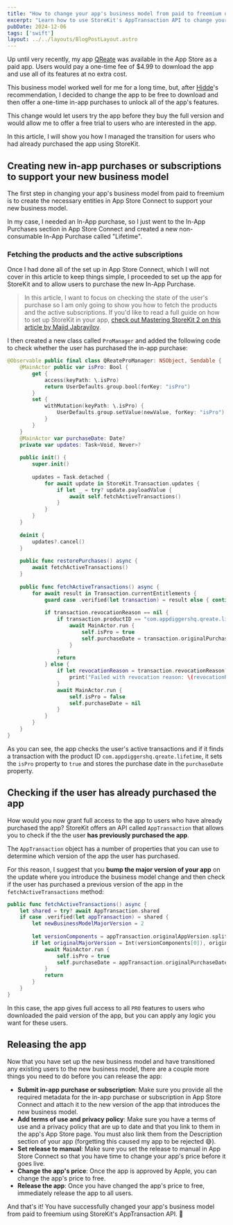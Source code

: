```yaml
---
title: "How to change your app's business model from paid to freemium using StoreKit"
excerpt: "Learn how to use StoreKit's AppTransaction API to change your app's business model from a paid app to freemium."
pubDate: 2024-12-06
tags: ['swift']
layout: ../../layouts/BlogPostLayout.astro
---
```


Up until very recently, my app [QReate](https://www.getqreate.app) was available in the App Store as a paid app. Users would pay a one-time fee of $4.99 to download the app and use all of its features at no extra cost.

This business model worked well for me for a long time, but, after [Hidde](https://x.com/polpielladev)'s recommendation, I decided to change the app to be free to download and then offer a one-time in-app purchases to unlock all of the app's features. 

This change would let users try the app before they buy the full version and would allow me to offer a free trial to users who are interested in the app.

In this article, I will show you how I managed the transition for users who had already purchased the app using StoreKit.

## Creating new in-app purchases or subscriptions to support your new business model

The first step in changing your app's business model from paid to freemium is to create the necessary entities in App Store Connect to support your new business model.

In my case, I needed an In-App purchase, so I just went to the In-App Purchases section in App Store Connect and created a new non-consumable In-App Purchase called "Lifetime".

### Fetching the products and the active subscriptions

Once I had done all of the set up in App Store Connect, which I will not cover in this article to keep things simple, I proceeded to set up the app for StoreKit and to allow users to purchase the new In-App Purchase.

> In this article, I want to focus on checking the state of the user's purchase so I am only going to show you how to fetch the products and the active subscriptions. If you'd like to read a full guide on how to set up StoreKit in your app, [check out Mastering StoreKit 2 on this article by Majid Jabrayilov](https://swiftwithmajid.com/2023/08/01/mastering-storekit2/).

I then created a new class called `ProManager` and added the following code to check whether the user has purchased the in-app purchase:

```swift:ProManager.swift
@Observable public final class QReateProManager: NSObject, Sendable {
    @MainActor public var isPro: Bool {
        get {
            access(keyPath: \.isPro)
            return UserDefaults.group.bool(forKey: "isPro")
        }
        set {
            withMutation(keyPath: \.isPro) {
                UserDefaults.group.setValue(newValue, forKey: "isPro")
            }
        }
    }
    @MainActor var purchaseDate: Date?
    private var updates: Task<Void, Never>?
    
    public init() {
        super.init()
        
        updates = Task.detached {
            for await update in StoreKit.Transaction.updates {
                if let _ = try? update.payloadValue {
                    await self.fetchActiveTransactions()
                }
            }
        }
    }
    
    deinit {
        updates?.cancel()
    }
    
    public func restorePurchases() async {
        await fetchActiveTransactions()
    }
    
    public func fetchActiveTransactions() async {
        for await result in Transaction.currentEntitlements {
            guard case .verified(let transaction) = result else { continue }
            
            if transaction.revocationReason == nil {
                if transaction.productID == "com.appdiggershq.qreate.lifetime" {
                    await MainActor.run {
                        self.isPro = true
                        self.purchaseDate = transaction.originalPurchaseDate
                    }
                }
                return
            } else {
                if let revocationReason = transaction.revocationReason?.localizedDescription {
                    print("Failed with revocation reason: \(revocationReason)")
                }
                await MainActor.run {
                    self.isPro = false
                    self.purchaseDate = nil
                }
            }
        }
    }
}
```

As you can see, the app checks the user's active transactions and if it finds a transaction with the product ID `com.appdiggershq.qreate.lifetime`, it sets the `isPro` property to `true` and stores the purchase date in the `purchaseDate` property.

## Checking if the user has already purchased the app

How would you now grant full access to the app to users who have already purchased the app? StoreKit offers an API called `AppTransaction` that allows you to check if the the user **has previously purchased the app**.

The `AppTransaction` object has a number of properties that you can use to determine which version of the app the user has purchased. 

For this reason, I suggest that you **bump the major version of your app** on the update where you introduce the business model change and then check if the user has purchased a previous version of the app in the `fetchActiveTransactions` method:

```swift:ProManager.swift
public func fetchActiveTransactions() async {
    let shared = try? await AppTransaction.shared
    if case .verified(let appTransaction) = shared {
        let newBusinessModelMajorVersion = 2
        
        let versionComponents = appTransaction.originalAppVersion.split(separator: ".")
        if let originalMajorVersion = Int(versionComponents[0]), originalMajorVersion < newBusinessModelMajorVersion {
            await MainActor.run {
                self.isPro = true
                self.purchaseDate = appTransaction.originalPurchaseDate
            }
            return
        }
    }
}
```

In this case, the app gives full access to all `PRO` features to users who downloaded the paid version of the app, but you can apply any logic you want for these users.

## Releasing the app

Now that you have set up the new business model and have transitioned any existing users to the new business model, there are a couple more things you need to do before you can release the app:

- **Submit in-app purchase or subscription**: Make sure you provide all the required metadata for the in-app purchase or subscription in App Store Connect and attach it to the new version of the app that introduces the new business model.
- **Add terms of use and privacy policy**: Make sure you have a terms of use and a privacy policy that are up to date and that you link to them in the app's App Store page. You must also link them from the Description section of your app (forgetting this caused my app to be rejected 😅).
- **Set release to manual**: Make sure you set the release to manual in App Store Connect so that you have time to change your app's price before it goes live.
- **Change the app's price**: Once the app is approved by Apple, you can change the app's price to free.
- **Release the app**: Once you have changed the app's price to free, immediately release the app to all users.

And that's it! You have successfully changed your app's business model from paid to freemium using StoreKit's AppTransaction API. 🎉
